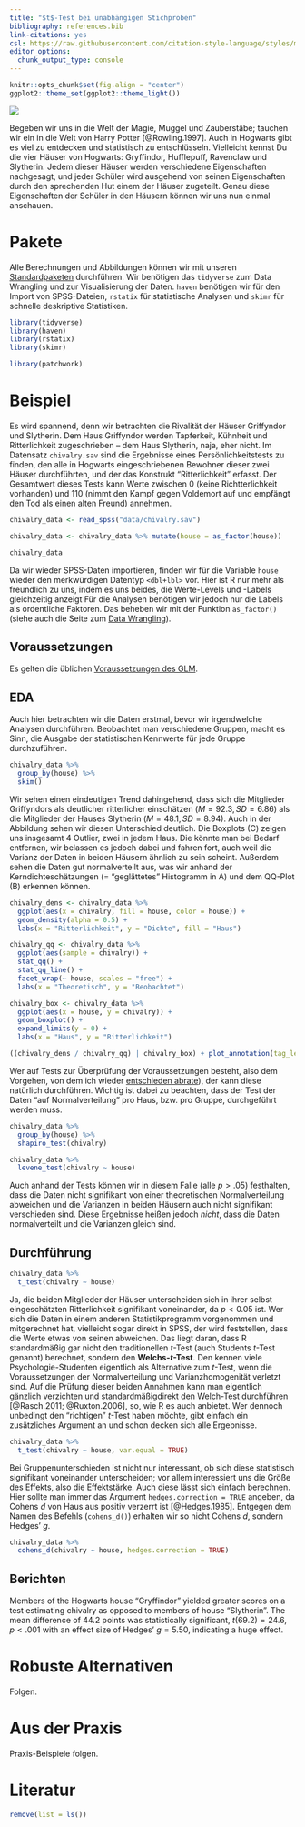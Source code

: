 ```yaml
---
title: "$t$-Test bei unabhängigen Stichproben"
bibliography: references.bib
link-citations: yes
csl: https://raw.githubusercontent.com/citation-style-language/styles/master/apa.csl
editor_options: 
  chunk_output_type: console
---
```


```r
knitr::opts_chunk$set(fig.align = "center")
ggplot2::theme_set(ggplot2::theme_light())
```

![](images/harry-potter-car_r.jpg)

Begeben wir uns in die Welt der Magie, Muggel und Zauberstäbe; tauchen wir ein in die Welt von Harry Potter [@Rowling.1997]. Auch in Hogwarts gibt es viel zu entdecken und statistisch zu entschlüsseln. Vielleicht kennst Du die vier Häuser von Hogwarts: Gryffindor, Hufflepuff, Ravenclaw und Slytherin. Jedem dieser Häuser werden verschiedene Eigenschaften nachgesagt, und jeder Schüler wird ausgehend von seinen Eigenschaften durch den sprechenden Hut einem der Häuser zugeteilt. Genau diese Eigenschaften der Schüler in den Häusern können wir uns nun einmal anschauen.


# Pakete
Alle Berechnungen und Abbildungen können wir mit unseren [Standardpaketen](pakete.html) durchführen. Wir benötigen das `tidyverse` zum Data Wrangling und zur Visualisierung der Daten. `haven` benötigen wir für den Import von SPSS-Dateien, `rstatix` für statistische Analysen und `skimr` für schnelle deskriptive Statistiken.
```r
library(tidyverse)
library(haven)
library(rstatix)
library(skimr)
```

```r
library(patchwork)
```

# Beispiel

Es wird spannend, denn wir betrachten die Rivalität der Häuser Griffyndor und Slytherin. Dem Haus Griffyndor werden Tapferkeit, Kühnheit und Ritterlichkeit zugeschrieben -- dem Haus Slytherin, naja, eher nicht. Im Datensatz `chivalry.sav` sind die Ergebnisse eines Persönlichkeitstests zu finden, den alle in Hogwarts eingeschriebenen Bewohner dieser zwei Häuser durchführten, und der das Konstrukt "Ritterlichkeit" erfasst. Der Gesamtwert dieses Tests kann Werte zwischen 0 (keine Richtterlichkeit vorhanden) und 110 (nimmt den Kampf gegen Voldemort auf und empfängt den Tod als einen alten Freund) annehmen.
```r
chivalry_data <- read_spss("data/chivalry.sav")

chivalry_data <- chivalry_data %>% mutate(house = as_factor(house))

chivalry_data
```

Da wir wieder SPSS-Daten importieren, finden wir für die Variable `house` wieder den merkwürdigen Datentyp `<dbl+lbl>` vor. Hier ist R nur mehr als freundlich zu uns, indem es uns beides, die Werte-Levels und -Labels gleichzeitig anzeigt Für die Analysen benötigen wir jedoch nur die Labels als ordentliche Faktoren. Das beheben wir mit der Funktion `as_factor()` (siehe auch die Seite zum [Data Wrangling](data-wrangling.html)).

## Voraussetzungen
Es gelten die üblichen [Voraussetzungen des GLM](voraussetzungen.html).

## EDA
Auch hier betrachten wir die Daten erstmal, bevor wir irgendwelche Analysen durchführen. Beobachtet man verschiedene Gruppen, macht es Sinn, die Ausgabe der statistischen Kennwerte für jede Gruppe durchzuführen.

```r
chivalry_data %>% 
  group_by(house) %>% 
  skim()
```

Wir sehen einen eindeutigen Trend dahingehend, dass sich die Mitglieder Griffyndors als deutlicher ritterlicher einschätzen ($M = 92.3, SD = 6.86$) als die Mitglieder der Hauses Slytherin ($M = 48.1, SD = 8.94$). Auch in der Abbildung sehen wir diesen Unterschied deutlich. Die Boxplots (C) zeigen uns insgesamt 4 Outlier, zwei in jedem Haus. Die könnte man bei Bedarf entfernen, wir belassen es jedoch dabei und fahren fort, auch weil die Varianz der Daten in beiden Häusern ähnlich zu sein scheint. Außerdem sehen die Daten gut normalverteilt aus, was wir anhand der Kerndichteschätzungen (= "geglättetes" Histogramm in A) und dem QQ-Plot (B) erkennen können.

```r
chivalry_dens <- chivalry_data %>% 
  ggplot(aes(x = chivalry, fill = house, color = house)) +
  geom_density(alpha = 0.5) +
  labs(x = "Ritterlichkeit", y = "Dichte", fill = "Haus")

chivalry_qq <- chivalry_data %>% 
  ggplot(aes(sample = chivalry)) +
  stat_qq() +
  stat_qq_line() +
  facet_wrap(~ house, scales = "free") +
  labs(x = "Theoretisch", y = "Beobachtet")

chivalry_box <- chivalry_data %>% 
  ggplot(aes(x = house, y = chivalry)) +
  geom_boxplot() +
  expand_limits(y = 0) +
  labs(x = "Haus", y = "Ritterlichkeit")

((chivalry_dens / chivalry_qq) | chivalry_box) + plot_annotation(tag_levels = "A") & theme(legend.position = "bottom")
```

Wer auf Tests zur Überprüfung der Voraussetzungen besteht, also dem Vorgehen, von dem ich wieder [entschieden abrate](voraussetzungen.html)), der kann diese natürlich durchführen. Wichtig ist dabei zu beachten, dass der Test der Daten "auf Normalverteilung" pro Haus, bzw. pro Gruppe, durchgeführt werden muss.

```r
chivalry_data %>% 
  group_by(house) %>% 
  shapiro_test(chivalry)

chivalry_data %>% 
  levene_test(chivalry ~ house)
```

Auch anhand der Tests können wir in diesem Falle (alle $p > .05$) festhalten, dass die Daten nicht signifikant von einer theoretischen Normalverteilung abweichen und die Varianzen in beiden Häusern auch nicht signifikant verschieden sind. Diese Ergebnisse heißen jedoch *nicht*, dass die Daten normalverteilt und die Varianzen gleich sind.

## Durchführung
```r
chivalry_data %>% 
  t_test(chivalry ~ house)
```

Ja, die beiden Mitglieder der Häuser unterscheiden sich in ihrer selbst eingeschätzten Ritterlichkeit signifikant voneinander, da $p < 0.05$ ist. Wer sich die Daten in einem anderen Statistikprogramm vorgenommen und mitgerechnet hat, vielleicht sogar direkt in SPSS, der wird feststellen, dass die Werte etwas von seinen abweichen. Das liegt daran, dass R standardmäßig gar nicht den traditionellen $t$-Test (auch Students $t$-Test genannt) berechnet, sondern den **Welchs-$t$-Test**. Den kennen viele Psychologie-Studenten eigentlich als Alternative zum $t$-Test, wenn die Voraussetzungen der Normalverteilung und Varianzhomogenität verletzt sind. Auf die Prüfung dieser beiden Annahmen kann man eigentlich gänzlich verzichten und standardmäßigdirekt den Welch-Test durchführen [@Rasch.2011; @Ruxton.2006], so, wie R es auch anbietet. Wer dennoch unbedingt den "richtigen" $t$-Test haben möchte, gibt einfach ein zusätzliches Argument an und schon decken sich alle Ergebnisse.

```r
chivalry_data %>% 
  t_test(chivalry ~ house, var.equal = TRUE)
```

Bei Gruppenunterschieden ist nicht nur interessant, ob sich diese statistisch signifikant voneinander unterscheiden; vor allem interessiert uns die Größe des Effekts, also die Effektstärke. Auch diese lässt sich einfach berechnen. Hier sollte man immer das Argument `hedges.correction = TRUE` angeben, da Cohens $d$ von Haus aus  positiv verzerrt ist [@Hedges.1985]. Entgegen dem Namen des Befehls (`cohens_d()`) erhalten wir so nicht Cohens $d$, sondern Hedges' $g$.

```r
chivalry_data %>% 
  cohens_d(chivalry ~ house, hedges.correction = TRUE)
```


## Berichten
Members of the Hogwarts house "Gryffindor" yielded greater scores on a test estimating chivalry as opposed to members of house "Slytherin". The mean difference of 44.2 points was statistically significant, $t(69.2) = 24.6, p < .001$ with an effect size of Hedges' $g = 5.50$, indicating a huge effect.

# Robuste Alternativen
Folgen.

# Aus der Praxis
Praxis-Beispiele folgen.

# Literatur

```r
remove(list = ls())
```